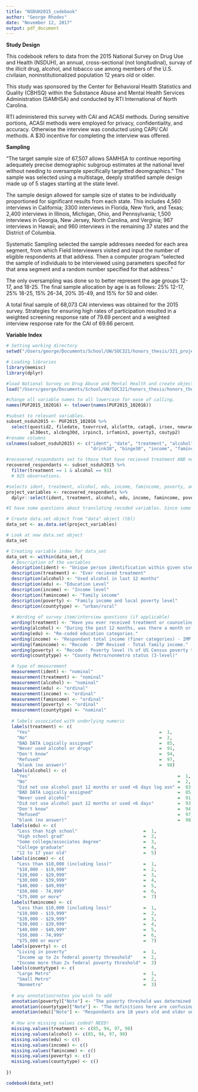 ```yaml
---
title: "NSDUH2015_codebook"
author: "George Rhodes"
date: "November 12, 2017"
output: pdf_document
---
```


**Study Design** 

This codebook refers to data from the 2015 National Survey on Drug Use and Health (NSDUH), an annual, cross-sectional (not longitudinal), survay of the illicit drug, alcohol, and tobacco use among members of the U.S. civilaian, noninstitutionalized population 12 years old or older. 

This study was sponsored by the Center for Behavioral Health Statistics and Quality (CBHSQ) within the Substance Abuse and Mental Health Services Administration (SAMHSA) and conducted by RTI International of North Carolina.

RTI administered this survey with CAI and ACASI methods. During sensitive portions, ACASI methods were employed for privacy, confidentiality, and accuracy. Otherwise the interview was conducted using CAPI/ CAI methods. A $30 incentive for completing the interview was offered.  
  
 **Sampling**

"The target sample size of 67,507 allows SAMHSA to continue reporting adequately precise demographic subgroup estimates at the national level without needing to oversample specifically targetted deomgraphics." The sample was selected using a multistage, deeply stratified sample design made up of 5 stages starting at the state level. 
  
The sample design allowed for sample size of states to be individually proportioned for significant results from each state. This includes 4,560 interviews in California; 3300 interviews in Florida, New York, and Texas; 2,400 interviews in Illinois, Michigan, Ohio, and Pennsylvania; 1,500 interviews in Georgia, New Jersey, North Carolina, and Verginia; 967 interviews in Hawaii; and 960 interviews in the remaining 37 states and the District of Columbia.  
   
Systematic Sampling selected the sample addresses needed for each area segment, from which Field Interviewers visited and input the number of eligible respondents at that address. Then a computer program "selected the sample of individuals to be interviewed using parameters specifed for that area segment and a random number specified for that address."
  
The only oversampling was done so to better represent the age groups 12-17, and 18-25. The final sample allocation by age is as follows: 25% 12-17, 25% 18-25, 15% 26-34, 20% 35-49, and 15% for 50 and older. 

A total final sample of 68,073 CAI interviews was obtained for the 2015 survey. Strategies for ensuring high rates of participation resulted in a weighted screening response rate of 79.69 percent and a weighted interview response rate for the CAI of 69.66 percent.

\pagebreak

**Variable Index**

```r
# Setting working directory 
setwd("/Users/george/Documents/School/UW/SOC321/honors_thesis/321_project")

# Loading libraries
library(memisc)
library(dplyr)

#load National Survey on Drug Abuse and Mental Health and create object nsduh2015.
load("/Users/george/Documents/School/UW/SOC321/honors_thesis/honors_thesis/NSDUH-2015-survey-data.rda")

#change all variable names to all lowercase for ease of calling.
names(PUF2015_102016) <- tolower(names(PUF2015_102016))

#subset to relevant variables. 
subset_nsduh2015 <- PUF2015_102016 %>%
  select(questid2, filedate, txevrrcvd, alclottm, catag6, irsex, newrace2, irmaritstat, eduhighcat,
         al30est, alcbng30d, irpinc3, irfamin3, poverty3, coutyp2) 
#rename columns
colnames(subset_nsduh2015) <- c("ident", "date", "treatment", "alcohol", "age", "sex", "race", "marital", "edu", 
                                "drink30", "binge30", "income", "famincome", "poverty", "countytype")

#recovered_respondants set to those that have recieved treatment AND not drank in last 12 months.
recovered_respondants <- subset_nsduh2015 %>%
  filter(treatment == 1 & alcohol == 93)
  # 925 observations. 

#selects ident, treatment, alcohol, edu, income, famincome, poverty, and county type. 
project_variables <- recovered_respondants %>%
  dplyr::select(ident, treatment, alcohol, edu, income, famincome, poverty, countytype)
```

```r
#I have some questions about translating recoded variables. Since some are not questions, but inferred or combined from other questions, I'm not sure how to document them. I have just put what the Dataset's codebook has. 

# Create data.set object from "data" object (tbl)
data_set <- as.data.set(project_variables)

# Look at new data.set object
data_set

# Creating variable index for data_set
data_set <- within(data_set,{
  # Description of the variables
  description(ident) <- "Unique person identification within given study year"
  description(treatment) <- "Ever recieved treatment"
  description(alcohol) <- "Used alcohol in last 12 months"
  description(edu) <- "Education Level"
  description(income) <- "Income level"
  description(famincome) <- "Family income"
  description(poverty) <- "Family income and local poverty level"
  description(countytype) <- "urban/rural"
  
  # Wording of survey item/interview questions (if applicable)
  wording(treatment) <- "Have you ever received treatment or counseling for your use of alcohol or any drug, not counting cigarettes?"
  wording(alcohol) <- "During the past 12 months, was there a month or more when you spent a lot of your time getting or drinking alcohol?"
  wording(edu) <- "Re-coded education categories."
  wording(income) <- "Respondant total income (finer categories) - IMP REV."
  wording(famincome) <- "Recode - IMP Revised - Total family income."
  wording(poverty) <- "Recode - Poverty level (% of US Census poverty threshold)."
  wording(countytype) <- "County Metro/nonmetro status (3-level)"

  # type of measurement
  measurement(ident) <- "nominal"
  measurement(treatment) <- "nominal"
  measurement(alcohol) <- "nominal"
  measurement(edu) <- "ordinal"
  measurement(income) <- "ordinal"
  measurement(famincome) <- "ordinal"
  measurement(poverty) <- "ordinal"
  measurement(countytype) <- "nominal"
  
  # labels associated with underlying numeric
  labels(treatment) <- c(
    "Yes"                                                 =  1,
    "No"                                                  =  2,
    "BAD DATA Logically assigned"                         =  85,
    "Never used alcohol or drugs"                         =  91,
    "Don't know"                                          =  94,
    "Refused"                                             =  97,
    "blank (no answer)"                                   =  98)
  labels(alcohol) <- c(
    "Yes"                                                        =  1,
    "No"                                                         =  2,
    "Did not use alcohol past 12 months or used <6 days log asn" =  83,
    "BAD DATA Logically assigned"                                =  85,
    "Never used alcohol"                                         =  91,
    "Did not use alcohol past 12 months or used <6 days"         =  93,
    "Don't know"                                                 =  94,
    "Refused"                                                    =  97,
    "blank (no answer)"                                          =  98)
  labels(edu) <- c(
    "Less than high school"                         =  1,
    "High school grad"                              =  2,
    "Some college/associates degree"                =  3,
    "College graduate"                              =  4,
    "12 to 17 year old"                             =  5)
  labels(income) <- c(
    "Less than $10,000 (including loss)"            =  1,
    "$10,000 - $19,999"                             =  2,
    "$20,000 - $29,999"                             =  3,
    "$30,000 - $39,999"                             =  4,
    "$40,000 - $49,999"                             =  5,
    "$50,000 - 74,999"                              =  6,
    "$75,000 or more"                               =  7)
  labels(famincome) <- c(
    "Less than $10,000 (including loss)"            =  1,
    "$10,000 - $19,999"                             =  2,
    "$20,000 - $29,999"                             =  3,
    "$30,000 - $39,999"                             =  4,
    "$40,000 - $49,999"                             =  5,
    "$50,000 - 74,999"                              =  6,
    "$75,000 or more"                               =  7)
  labels(poverty) <- c(
    "Living in poverty"                             =  1,
    "Income up to 2x federal poverty threashold"    =  2,
    "Income more than 2x federal poverty threshold" =  3)
  labels(countytype) <- c(
    "Large Metro"                                   =  1,
    "Small Metro"                                   =  2,
    "Nonmetro"                                      =  3)
  
  # any annotation/notes you wish to add
  annotation(poverty)["Note"] <- "The poverty threshold was determined for each individual based on their age, family size, number of children in the household, and total family income. This excludes persons aged 18-22 living in dorms, which was coded with a period."
  annotation(countytype)["Note"] <- "The definitions here are confusing and may not perfectly fit an urban/rural analysis."
  annotation(edu)["Note"] <- "Respondants are 18 years old and older unless they answered 5, in which case they are 12-17 years old."
  
  # How are missing values coded? NEED!
  missing.values(treatment) <- c(85, 94, 97, 98)
  missing.values(alcohol) <- c(85, 94, 97, 98)
  missing.values(edu) <- c()
  missing.values(income) <- c()
  missing.values(famincome) <- c()
  missing.values(poverty) <- c()
  missing.values(countytype) <- c()
  
})
```

\pagebreak

```r
codebook(data_set)
```

